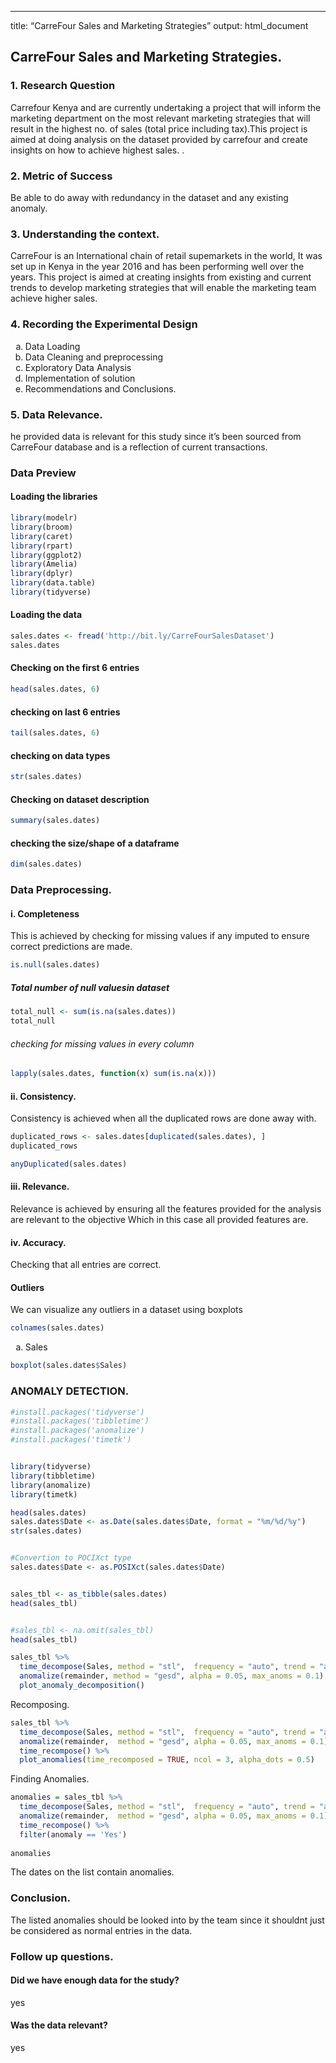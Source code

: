 ---
title: "CarreFour Sales and Marketing Strategies"
output: html_document


##  CarreFour Sales and Marketing Strategies.
### 1. Research Question

Carrefour Kenya and are currently undertaking a project that will inform the marketing department on the most relevant marketing strategies that will result in the highest no. of sales (total price including tax).This project is aimed at doing analysis on the dataset provided by carrefour and create insights on how to achieve highest sales. 
. 


### 2. Metric of Success

Be able to do away with redundancy in the dataset and any existing anomaly.

### 3. Understanding the context.

CarreFour is an International chain of retail supemarkets in the world, It was set up in Kenya in the year 2016 and has been performing well over the years.
This project is aimed at creating insights from existing and current trends to develop marketing strategies that will enable the marketing team achieve higher sales.

### 4. Recording the Experimental Design

a. Data Loading
b. Data Cleaning and preprocessing
c. Exploratory Data Analysis
d. Implementation of solution
e. Recommendations and Conclusions.

### 5. Data Relevance.

he provided data is relevant for this study since it's been sourced from CarreFour database and is a reflection of current transactions.


### Data Preview

#### Loading the libraries
```{r}

library(modelr)
library(broom)
library(caret)
library(rpart)
library(ggplot2)
library(Amelia)
library(dplyr)
library(data.table)
library(tidyverse)
```

#### Loading the data
```{r}
sales.dates <- fread('http://bit.ly/CarreFourSalesDataset')
sales.dates
```

#### Checking on the first 6 entries
```{r}
head(sales.dates, 6)
```

#### checking on last 6 entries
```{r}
tail(sales.dates, 6)
```

#### checking on data types
```{r}
str(sales.dates)
```

#### Checking on dataset description
```{r}
summary(sales.dates)
```

#### checking the size/shape of a dataframe 
```{r}
dim(sales.dates)
```

### Data Preprocessing.

#### i. Completeness
This is achieved by checking for missing values if any imputed to ensure correct predictions are made.
```{r}
is.null(sales.dates)
```

##### Total number of null valuesin dataset
```{r}
total_null <- sum(is.na(sales.dates))
total_null
```

###### checking for missing values in every column
```{r}
lapply(sales.dates, function(x) sum(is.na(x)))
```

#### ii. Consistency.
Consistency is achieved when all the duplicated rows are done away with.
```{r}
duplicated_rows <- sales.dates[duplicated(sales.dates), ]
duplicated_rows
```

```{r}
anyDuplicated(sales.dates)
```

#### iii. Relevance.

Relevance is achieved by ensuring all the features provided for the analysis are relevant to the objective Which in this case all provided features are.

#### iv. Accuracy.

Checking that all entries are correct.

#### Outliers
We can visualize any outliers in a dataset using boxplots

```{r}

colnames(sales.dates)

```


a. Sales
```{r}

boxplot(sales.dates$Sales)

```


### ANOMALY DETECTION.
```{r}
#install.packages('tidyverse')
#install.packages('tibbletime')
#install.packages('anomalize')
#install.packages('timetk')


library(tidyverse)
library(tibbletime)
library(anomalize)
library(timetk)

head(sales.dates)
sales.dates$Date <- as.Date(sales.dates$Date, format = "%m/%d/%y")
str(sales.dates)


#Convertion to POCIXct type
sales.dates$Date <- as.POSIXct(sales.dates$Date)


sales_tbl <- as_tibble(sales.dates)
head(sales_tbl)


#sales_tbl <- na.omit(sales_tbl)
head(sales_tbl)

sales_tbl %>%
  time_decompose(Sales, method = "stl",  frequency = "auto", trend = "auto") %>%  
  anomalize(remainder, method = "gesd", alpha = 0.05, max_anoms = 0.1) %>% 
  plot_anomaly_decomposition()

```


Recomposing.
```{r}
sales_tbl %>% 
  time_decompose(Sales, method = "stl",  frequency = "auto", trend = "auto") %>% 
  anomalize(remainder,  method = "gesd", alpha = 0.05, max_anoms = 0.1) %>%
  time_recompose() %>%  
  plot_anomalies(time_recomposed = TRUE, ncol = 3, alpha_dots = 0.5)
```


Finding Anomalies.
```{r}
anomalies = sales_tbl %>% 
  time_decompose(Sales, method = "stl",  frequency = "auto", trend = "auto") %>%  
  anomalize(remainder,  method = "gesd", alpha = 0.05, max_anoms = 0.1) %>%  
  time_recompose() %>%  
  filter(anomaly == 'Yes')
  
anomalies
```

The dates on the list contain anomalies.



### Conclusion.
The listed anomalies should be looked into by the team since it shouldnt just be considered as normal entries in the data.

### Follow up questions.
#### Did we have enough data for the study?
yes

#### Was the data relevant?
yes

